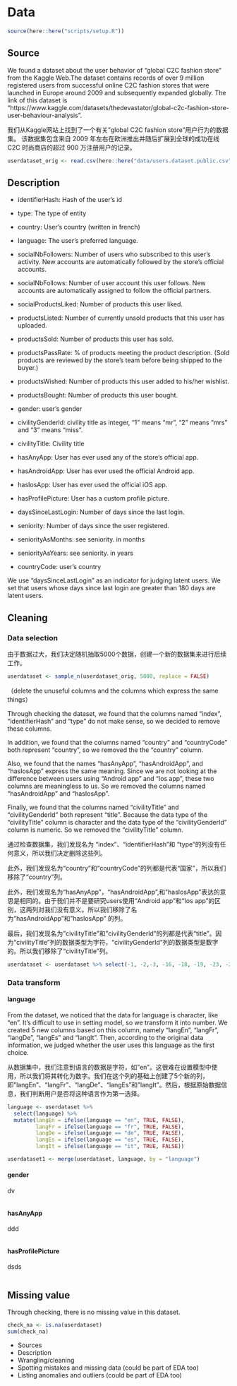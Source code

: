 # Data

```r
source(here::here("scripts/setup.R"))
```

## Source

We found a dataset about the user behavior of "global C2C fashion store" from the Kaggle Web.The dataset contains records of over 9 million registered users from successful online C2C fashion stores that were launched in Europe around 2009 and subsequently expanded globally. The link of this dataset is "https://www.kaggle.com/datasets/thedevastator/global-c2c-fashion-store-user-behaviour-analysis".

我们从Kaggle网站上找到了一个有关"global C2C fashion store"用户行为的数据集。 该数据集包含来自 2009 年左右在欧洲推出并随后扩展到全球的成功在线 C2C 时尚商店的超过 900 万注册用户的记录。

```r
userdataset_orig <- read.csv(here::here("data/users.dataset.public.csv"))
```

## Description

- identifierHash: Hash of the user's id

- type: The type of entity

- country: User's country (written in french)

- language: The user's preferred language.

- socialNbFollowers: Number of users who subscribed to this user's activity. New accounts are automatically followed by the store's official accounts.

- socialNbFollows: Number of user account this user follows. New accounts are automatically assigned to follow the official partners.

- socialProductsLiked: Number of products this user liked.

- productsListed: Number of currently unsold products that this user has uploaded.

- productsSold: Number of products this user has sold.

- productsPassRate: % of products meeting the product description. (Sold products are reviewed by the store's team before being shipped to the buyer.)

- productsWished: Number of products this user added to his/her wishlist.

- productsBought: Number of products this user bought.

- gender: user's gender

- civilityGenderId: civility title as integer, "1" means "mr", "2" means "mrs" and "3" means "miss".

- civilityTitle: Civility title

- hasAnyApp: User has ever used any of the store's official app.

- hasAndroidApp: User has ever used the official Android app.

- hasIosApp: User has ever used the official iOS app.

- hasProfilePicture: User has a custom profile picture.

- daysSinceLastLogin: Number of days since the last login.

- seniority: Number of days since the user registered.

- seniorityAsMonths: see seniority. in months

- seniorityAsYears: see seniority. in years

- countryCode: user's country

We use "daysSinceLastLogin" as an indicator for judging latent users. We set that users whose days since last login are greater than 180 days are latent users.

## Cleaning

### Data selection

由于数据过大，我们决定随机抽取5000个数据，创建一个新的数据集来进行后续工作。

```r
userdataset <- sample_n(userdataset_orig, 5000, replace = FALSE)
```

（delete the unuseful columns and the columns which express the same things）

Through checking the dataset, we found that the columns named "index", "identifierHash" and "type" do not make sense, so we decided to remove these columns.

In addition, we found that the columns named "country" and "countryCode" both represent "country", so we removed the the "country" column.

Also, we found that the names "hasAnyApp", "hasAndroidApp", and "hasIosApp" express the same meaning. Since we are not looking at the difference between users using "Android app" and "Ios app", these two columns are meaningless to us. So we removed the columns named "hasAndroidApp" and "hasIosApp".

Finally, we found that the columns named "civilityTitle" and "civilityGenderld" both represent "title". Because the data type of the "civilityTitle" column is character and the data type of the "civilityGenderId" column is numeric. So we removed the "civilityTitle" column.

通过检查数据集，我们发现名为 "index"、"identifierHash"和 "type"的列没有任何意义，所以我们决定删除这些列。

此外，我们发现名为“country”和“countryCode”的列都是代表“国家”，所以我们移除了“country”列。

此外，我们发现名为“hasAnyApp”，"hasAndroidApp",和"hasIosApp"表达的意思是相同的。由于我们并不是要研究users使用“Android app”和“Ios app”的区别，这两列对我们没有意义。所以我们移除了名为"hasAndroidApp"和"hasIosApp" 的列。

最后，我们发现名为"civilityTitle"和"civilityGenderld"的列都是代表“title”。因为“civilityTitle”列的数据类型为字符，“civilityGenderId”列的数据类型是数字的。所以我们移除了“civilityTitle”列。

```r
userdataset <- userdataset %>% select(-1, -2,-3, -16, -18, -19, -23, -24)
```

### Data transform

#### language

From the dataset, we noticed that the data for language is character, like "en". It's difficult to use in setting model, so we transform it into number. We created 5 new columns based on this column, namely "langEn", "langFr", "langDe", "langEs" and "langIt". Then, according to the original data information, we judged whether the user uses this language as the first choice.

从数据集中，我们注意到语言的数据是字符，如"en"。这很难在设置模型中使用，所以我们将其转化为数字。我们在这个列的基础上创建了5个新的列，即"langEn"、"langFr"、"langDe"、"langEs "和"langIt"。然后，根据原始数据信息，我们判断用户是否将这种语言作为第一选择。

```r

language <- userdataset %>%
  select(language) %>%
  mutate(langEn = ifelse(language == "en", TRUE, FALSE),
         langFr = ifelse(language == "fr", TRUE, FALSE),
         langDe = ifelse(language == "de", TRUE, FALSE),
         langEs = ifelse(language == "es", TRUE, FALSE),
         langIt = ifelse(language == "it", TRUE, FALSE)) 

userdataset1 <- merge(userdataset, language, by = "language")

```

#### gender

dv

```r

```

#### hasAnyApp

ddd

```r

```

#### hasProfilePicture

dsds

```r

```

## Missing value

Through checking, there is no missing value in this dataset.

```r
check_na <- is.na(userdataset)
sum(check_na)
```


-   Sources
-   Description
-   Wrangling/cleaning
-   Spotting mistakes and missing data (could be part of EDA too)
-   Listing anomalies and outliers (could be part of EDA too)

